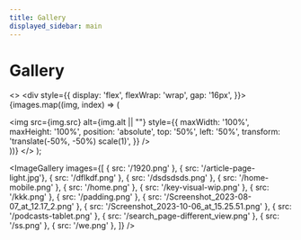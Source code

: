 ```yaml
---
title: Gallery
displayed_sidebar: main
---
```


# Gallery

<>
    <style>
        {`
            .imgContainer > div {
                width: 200px;
                height: 200px;
                overflow: hidden;
                position: relative;
            }
        `}
    </style>
    <div style={{
        display: 'flex',
        flexWrap: 'wrap',
        gap: '16px',
    }}>
        {images.map((img, index) => (
            <div  className="imgContainer" key={index}>
                <img
                    src={img.src}
                    alt={img.alt || ""}
                    style={{
                        maxWidth: '100%',
                        maxHeight: '100%',
                        position: 'absolute',
                        top: '50%',
                        left: '50%',
                        transform: 'translate(-50%, -50%) scale(1)',
                    }}
                />
            </div>
        ))}
    </div>
</>
);


<ImageGallery images={[
  { src: '/1920.png' },
  { src: '/article-page-light.jpg'},
  { src: '/dflkdf.png' },
  { src: '/dsdsdsds.png' },
  { src: '/home-mobile.png' },
  { src: '/home.png' },
  { src: '/key-visual-wip.png' },
  { src: '/kkk.png' },
  { src: '/padding.png' },
  { src: '/Screenshot_2023-08-07_at_12.17_2.png' },
  { src: '/Screenshot_2023-10-06_at_15.25.51.png' },
  { src: '/podcasts-tablet.png' },
  { src: '/search_page-different_view.png' },
  { src: '/ss.png' },
  { src: '/we.png' },
]} />
